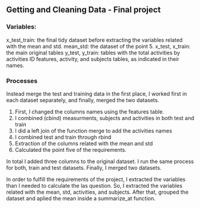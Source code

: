 
## Getting and Cleaning Data - Final project

### Variables:

x_test_train: the final tidy dataset before extracting the variables related with the mean and std.
mean_std: the dataset of the point 5.
x_test, x_train: the main original tables
y_test, y_train: tables with the total activities by activities ID
features, activity, and subjects tables, as indicated in their names.

### Processes

Instead merge the test and training data in the first place, I worked first in each dataset separately, and finally, merged the two datasets.

1) First, I changed the columns names using the features table.
2) I combined (cbind) measurments, subjects and activities in both test and train
3) I did a left join of the function merge to add the activities names
4) I combined test and train through rbind
5) Extraction of the columns related with the mean and std
6) Calculated the point five of the requirements.

In total I added three columns to the original dataset. I run the same process for both, train and test datasets.
Finally, I merged two datasets.

In order to fulfill the requirements of the project, I extracted the variables than I needed to calculate the las question.
So, I extracted the variables related with the mean, std, activities, and subjects. After that, grouped the dataset and aplied
the mean inside a summarize_at function.










